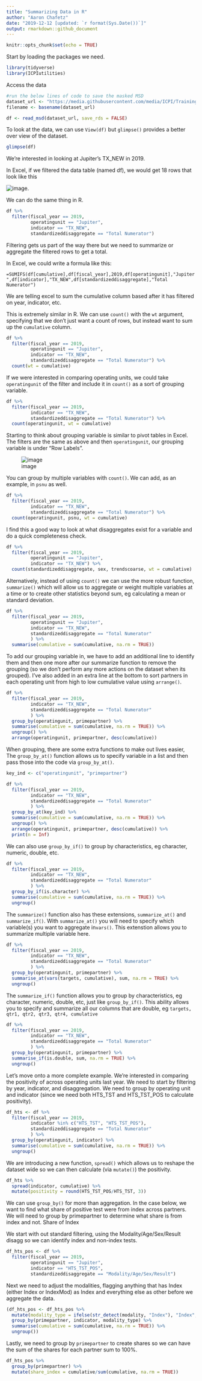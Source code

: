 ```yaml
---
title: "Summarizing Data in R"
author: "Aaron Chafetz"
date: "2019-12-12 [updated: `r format(Sys.Date())`]"
output: rmarkdown::github_document
---
```


```r
knitr::opts_chunk$set(echo = TRUE)
```

Start by loading the packages we need.

```r

library(tidyverse)
library(ICPIutilities)

```

Access the data

```r
#run the below lines of code to save the masked MSD
dataset_url <- "https://media.githubusercontent.com/media/ICPI/TrainingDataset/master/Output/MER_Structured_TRAINING_Datasets_PSNU_IM_FY17-20_20191115_v1_1.txt"
filename <- basename(dataset_url) 

df <- read_msd(dataset_url, save_rds = FALSE)

```

To look at the data, we can use `View(df)` but `glimpse()` provides a better over view of the dataset.
```r

glimpse(df)

```

We're interested in looking at Jupiter's TX_NEW in 2019.

In Excel, if we filtered the data table (named df), we would get 18 rows that look like this

![image](https://user-images.githubusercontent.com/8933069/70719468-0ddb5d00-1cc0-11ea-86cf-d1e73b230be8.png).

We can do the same thing in R.

```r
df %>% 
  filter(fiscal_year == 2019,
         operatingunit == "Jupiter",
         indicator == "TX_NEW",
         standardizeddisaggregate == "Total Numerator")
```

Filtering gets us part of the way there but we need to summarize or aggregate the filtered rows to get a total.

In Excel, we could write a formula like this:

`=SUMIFS(df[cumulative],df[fiscal_year],2019,df[operatingunit],"Jupiter",df[indicator],"TX_NEW",df[standardizeddisaggregate],"Total Numerator")`

We are telling excel to sum the cumulative column based after it has filtered on year, indicator, etc.

This is extremely similar in R. We can use `count()` with the `wt` argument, specifying that we don't just want a count of rows, but instead want to sum up the `cumulative` column.

```r
df %>% 
  filter(fiscal_year == 2019,
         operatingunit == "Jupiter",
         indicator == "TX_NEW",
         standardizeddisaggregate == "Total Numerator") %>% 
  count(wt = cumulative)
```

If we were interested in comparing operating units, we could take `operatingunit` of the filter and include it in `count()` as a sort of grouping variable.  

```r
df %>% 
  filter(fiscal_year == 2019,
         indicator == "TX_NEW",
         standardizeddisaggregate == "Total Numerator") %>% 
  count(operatingunit, wt = cumulative)
```

Starting to think about grouping variable is similar to pivot tables in Excel. The filters are the same as above and then `operatingunit`, our grouping variable is under "Row Labels". 

![image](https://user-images.githubusercontent.com/8933069/70720555-0026d700-1cc2-11ea-935b-7ca5a71c49d7.png)

You can group by multiple variables with `count()`. We can add, as an example, in `psnu` as well.

```r
df %>% 
  filter(fiscal_year == 2019,
         indicator == "TX_NEW",
         standardizeddisaggregate == "Total Numerator") %>% 
  count(operatingunit, psnu, wt = cumulative)
```

I find this a good way to look at what disaggregates exist for a variable and do a quick completeness check.

```r
df %>% 
  filter(fiscal_year == 2019,
         operatingunit == "Jupiter",
         indicator == "TX_NEW") %>% 
  count(standardizeddisaggregate, sex, trendscoarse, wt = cumulative)
```

Alternatively, instead of using `count()` we can use the more robust function, `summarize()` which will allow us to aggregate or weight multiple variables at a time or to create other statistics beyond sum, eg calculating a mean or standard deviation.

```r
df %>% 
  filter(fiscal_year == 2019,
         operatingunit == "Jupiter",
         indicator == "TX_NEW",
         standardizeddisaggregate == "Total Numerator"
         ) %>% 
  summarise(cumulative = sum(cumulative, na.rm = TRUE))
```

To add our grouping variable in, we have to add an additional line to identify them and then one more after our summarize function to remove the grouping (so we don't perform any more actions on the dataset when its grouped). I've also added in an extra line at the bottom to sort partners in each operating unit from high to low cumulative value using `arrange()`.

```r
df %>% 
  filter(fiscal_year == 2019,
         indicator == "TX_NEW",
         standardizeddisaggregate == "Total Numerator"
         ) %>% 
  group_by(operatingunit, primepartner) %>% 
  summarise(cumulative = sum(cumulative, na.rm = TRUE)) %>% 
  ungroup() %>% 
  arrange(operatingunit, primepartner, desc(cumulative))
```

When grouping, there are some extra functions to make out lives easier, The `group_by_at()` function allows us to specify variable in a list and then pass those into the code via `group_by_at()`.

```r

key_ind <- c("operatingunit", "primepartner")

df %>% 
  filter(fiscal_year == 2019,
         indicator == "TX_NEW",
         standardizeddisaggregate == "Total Numerator"
         ) %>% 
  group_by_at(key_ind) %>% 
  summarise(cumulative = sum(cumulative, na.rm = TRUE)) %>% 
  ungroup() %>% 
  arrange(operatingunit, primepartner, desc(cumulative)) %>% 
  print(n = Inf)
```

We can also use `group_by_if()` to group by characteristics, eg character, numeric, double, etc. 

```r
df %>% 
  filter(fiscal_year == 2019,
         indicator == "TX_NEW",
         standardizeddisaggregate == "Total Numerator"
         ) %>% 
  group_by_if(is.character) %>% 
  summarise(cumulative = sum(cumulative, na.rm = TRUE)) %>% 
  ungroup()
```

The `summarize()` function also has these extensions, `summarize_at()` and `summarize_if()`. With `summarize_at()` you will need to specify which variable(s) you want to aggregate in`vars()`. This extenstion allows you to summarize multiple variable here.

```r
df %>% 
  filter(fiscal_year == 2019,
         indicator == "TX_NEW",
         standardizeddisaggregate == "Total Numerator"
         ) %>% 
  group_by(operatingunit, primepartner) %>% 
  summarise_at(vars(targets, cumulative), sum, na.rm = TRUE) %>% 
  ungroup()
```

The `summarize_if()` function allows you to group by characteristics, eg character, numeric, double, etc, just like `group_by_if()`. This ability allows you to specify and summarize all our columns that are double, eg `targets, qtr1, qtr2, qtr3, qtr4, cumulative`

```r
df %>% 
  filter(fiscal_year == 2019,
         indicator == "TX_NEW",
         standardizeddisaggregate == "Total Numerator"
         ) %>% 
  group_by(operatingunit, primepartner) %>% 
  summarise_if(is.double, sum, na.rm = TRUE) %>% 
  ungroup()
```

Let's move onto a more complete example. We're interested in comparing the positivity of across operating units last year.  We need to start by filtering by year, indicator, and disaggregation. We need to group by operating unit and indicator (since we need both HTS_TST and HTS_TST_POS to calculate positivity). 

```r
df_hts <- df %>% 
  filter(fiscal_year == 2019,
         indicator %in% c("HTS_TST", "HTS_TST_POS"),
         standardizeddisaggregate == "Total Numerator"
         ) %>% 
  group_by(operatingunit, indicator) %>% 
  summarise(cumulative = sum(cumulative, na.rm = TRUE)) %>% 
  ungroup()
```
We are introducing a new function, `spread()` which allows us to reshape the dataset wide so we can then calculate (via `mutate()`) the positivity.
```r
df_hts %>% 
  spread(indicator, cumulative) %>% 
  mutate(positivity = round(HTS_TST_POS/HTS_TST, 3))
```

We can use `group_by()` for more than aggregation. In the case below, we want to find what share of positive test were from index across partners. We will need to group by primepartner to determine what share is from index and not.
Share of Index

We start with out standard filtering, using the Modality/Age/Sex/Result disagg so we can identify index and non-index tests.
```r
df_hts_pos <- df %>% 
  filter(fiscal_year == 2019,
         operatingunit == "Jupiter",
         indicator == "HTS_TST_POS",
         standardizeddisaggregate == "Modality/Age/Sex/Result")
```
Next we need to adjust the modalities, flagging anything that has Index (either Index or IndexMod) as Index and everything else as other before we aggregate the data.
```r
(df_hts_pos <- df_hts_pos %>% 
  mutate(modality_type = ifelse(str_detect(modality, "Index"), "Index", "Other")) %>% 
  group_by(primepartner, indicator, modality_type) %>% 
  summarise(cumulative = sum(cumulative, na.rm = TRUE)) %>% 
  ungroup()) 
```
Lastly, we need to group by `primepartner` to create shares so we can have the sum of the shares for each partner sum to 100%.
```r
df_hts_pos %>% 
  group_by(primepartner) %>% 
  mutate(share_index = cumulative/sum(cumulative, na.rm = TRUE))
```

